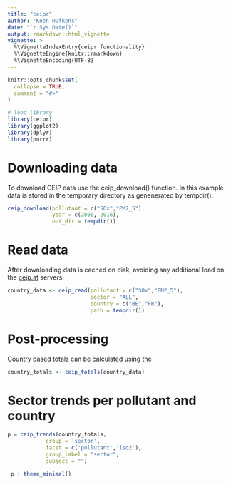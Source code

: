 ```yaml
---
title: "ceipr"
author: "Koen Hufkens"
date: "`r Sys.Date()`"
output: rmarkdown::html_vignette
vignette: >
  %\VignetteIndexEntry{ceipr functionality}
  %\VignetteEngine{knitr::rmarkdown}
  %\VignetteEncoding{UTF-8}
---
```


```r
knitr::opts_chunk$set(
  collapse = TRUE,
  comment = "#>"
)

# load library
library(ceipr)
library(ggplot2)
library(dplyr)
library(purrr)
```

# Downloading data

To download CEIP data use the ceip_download() function. In this example data is stored in the temporary directory as genenerated by tempdir().

```r
ceip_download(pollutant = c("SOx","PM2_5"),
              year = c(2000, 2016),
              out_dir = tempdir())
```

# Read data

After downloading data is cached on disk, avoiding any additional load on the [ceip.at](http://ceip.at) servers.

```r
country_data <- ceip_read(pollutant = c("SOx","PM2_5"),
                          sector = "ALL",
                          country = c("BE","FR"),
                          path = tempdir())
```

# Post-processing

Country based totals can be calculated using the 

```r
country_totals <- ceip_totals(country_data)
```

# Sector trends per pollutant and country

```r
p = ceip_trends(country_totals,
            group = 'sector',
            facet = c('pollutant','iso2'),
            group_label = "sector",
            subject = "")

 p + theme_minimal()
 
```


